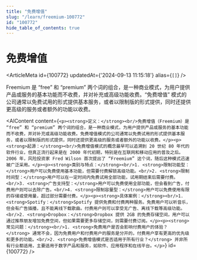 ```yaml
---
title: "免费增值"
slug: "/learn/freemium-100772"
id: "100772"
hide_table_of_contents: true
---
```



# 免费增值

<ArticleMeta id={100772} updatedAt={'2024-09-13 11:15:18'} alias={`[]`} />
<div className='border-solid border-b border-t-0 my-4 border-[var(--ifm-color-gray-300)]' />

Freemium 是 “free” 和 “premium” 两个词的组合，是一种商业模式，为用户提供产品或服务的基本功能而不收费，并对补充或高级功能收费。“免费增值” 模式的公司通常以免费试用的形式提供基本服务，或者以限制版的形式提供，同时还提供更高级的服务或者额外的功能以收费。

<AIContent content={`<p><strong>定义：</strong><br/>免费增值（Freemium）是 “free” 和 “premium” 两个词的组合，是一种商业模式，为用户提供产品或服务的基本功能而不收费，并对补充或高级功能收费。免费增值模式的公司通常以免费试用的形式提供基本服务，或者以限制版的形式提供，同时还提供更高级的服务或者额外的功能以收费。</p><p><strong>起源：</strong><br/>免费增值模式的概念最早可以追溯到 20 世纪 80 年代的软件行业，但真正流行起来是在 2000 年代初期，特别是在互联网和移动应用的普及之后。2006 年，风险投资家 Fred Wilson 首次提出了 “Freemium” 这个词，随后这种模式迅速被广泛采用。</p><p><strong>类别与特点：</strong><br/>1. <strong>限制功能型：</strong>用户可以免费使用基本功能，但需要付费解锁高级功能。<br/>2. <strong>限制时间型：</strong>用户可以在一定时间内免费试用全部功能，试用期结束后需要付费。<br/>3. <strong>广告支持型：</strong>用户可以免费使用全部功能，但会看到广告，付费用户则可以去除广告。<br/>4. <strong>限制容量型：</strong>用户可以免费使用有限的存储或使用量，超过部分需要付费。</p><p><strong>具体案例：</strong><br/>1. <strong>Spotify：</strong>Spotify 提供免费和付费两种服务。免费用户可以听音乐，但会有广告插播，且不能离线下载歌曲。付费用户则可以享受无广告、离线下载等高级功能。<br/>2. <strong>Dropbox：</strong>Dropbox 提供 2GB 的免费存储空间，用户可以通过推荐朋友增加免费空间，但如果需要更多存储空间，则需要付费订阅。</p><p><strong>常见问题：</strong><br/>1. <strong>免费用户是否会影响付费用户的体验？</strong> 通常不会，因为免费用户和付费用户的服务是分开的，付费用户享有更高的优先级和更多的功能。<br/>2. <strong>免费增值模式是否适用于所有行业？</strong> 并非所有行业都适用，主要适用于数字产品和服务，如软件、应用程序和在线平台。</p>`} id={100772} />
